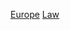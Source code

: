 {{歐洲题目|法律}}
{{commonscat|Law in Europe}}
{{portal|歐洲|法律}}
[[Category:各大洲法律|Europe]]
[[Category:欧洲|Law]]